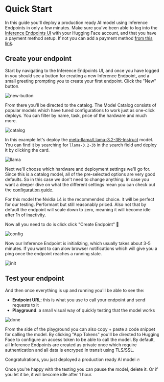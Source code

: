 # Quick Start

In this guide you'll deploy a production ready AI model using Inference Endpoints in only a few minutes.
Make sure you've been able to log into the [Inference Endpoints UI]() with your Hugging Face account, and that you have a payment
method setup. If not you can add a payment method [from this link](https://huggingface.co/settings/billing).

## Create your endpoint

Start by navigating to the Inference Endpoints UI, and once you have logged in you should see a button for creating a new Inference
Endpoint, and a small greeting prompting you to create your first endpoint. Click the "New" button.

![new-button](https://raw.githubusercontent.com/huggingface/hf-endpoints-documentation/update/large-rewrite/assets/quick_start/1-new-button.png)

From there you'll be directed to the catalog. The Model Catalog consists of popular models which have tuned configurations to work just as one-click
deploys. You can filter by name, task, price of the hardware and much more.

![catalog](https://raw.githubusercontent.com/huggingface/hf-endpoints-documentation/update/large-rewrite/assets/quick_start/2-catalog.png)

In this example let's deploy the [meta-llama/Llama-3.2-3B-Instruct](https://huggingface.co/meta-llama/Llama-3.2-3B-Instruct) model. You can find
it by searching for `llama-3.2-3b` in the search field and deploy it by clicking the card.

![llama](https://raw.githubusercontent.com/huggingface/hf-endpoints-documentation/update/large-rewrite/assets/quick_start/3-llama.png)

Next we'll choose which hardware and deployment settings we'll go for. Since this is a catalog model, all of the pre-selected options are very good
defaults. So in this case we don't need to change anything. In case you want a deeper dive on what the different settings mean you can check out
the [configuration guide](./guides/configuration).

For this model the Nvidia L4 is the recommended choice. It will be perfect for our testing. Performant but still reasonably priced. Also not that by
default the endpoint will scale down to zero, meaning it will become idle after 1h of inactivity.

Now all you need to do is click click "Create Endpoint" 🚀

![config](https://raw.githubusercontent.com/huggingface/hf-endpoints-documentation/update/large-rewrite/assets/quick_start/4-config.png)

Now our Inference Endpoint is initializing, which usually takes about 3-5 minutes. If you want to can alow browser notifications which will give you a
ping once the endpoint reaches a running state.

![init](https://raw.githubusercontent.com/huggingface/hf-endpoints-documentation/update/large-rewrite/assets/quick_start/5-init.png)

## Test your endpoint

And then once everything is up and running you'll be able to see the:
- **Endpoint URL**: this is what you use to call your endpoint and send requests to it
- **Playground**: a small visual way of quickly testing that the model works

![done](https://raw.githubusercontent.com/huggingface/hf-endpoints-documentation/update/large-rewrite/assets/quick_start/6-done.png)

From the side of the playground you can also copy + paste a code snippet for calling the model. By clicking "App Tokens" you'll be directed to Hugging Face
to configure an access token to be able to call the model. By default, all Inference Endpoints are created as private once which require authentication and
all data is encryped in transit using TLS/SSL.

Congratulrations, you just deployed a production ready AI model 🔥

Once you're happy with the testing you can pause the model, delete it. Or if you let it be, it will become idle after 1 hour.

